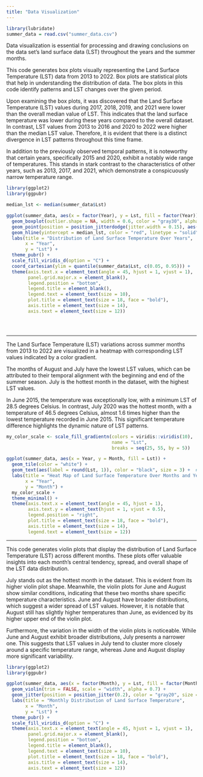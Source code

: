 ```yaml
---
title: "Data Visualization"
---
```


```r
library(lubridate)
summer_data = read.csv("summer_data.csv")
```

Data visualization is essential for processing and drawing conclusions on the data set's land surface data (LST) throughout the years and the summer months.

This code generates box plots visually representing the Land Surface Temperature (LST) data from 2013 to 2022. Box plots are statistical plots that help in understanding the distribution of data. The box plots in this code identify patterns and LST changes over the given period.

Upon examining the box plots, it was discovered that the Land Surface Temperature (LST) values during 2017, 2018, 2019, and 2021 were lower than the overall median value of LST. This indicates that the land surface temperature was lower during these years compared to the overall dataset. In contrast, LST values from 2013 to 2016 and 2020 to 2022 were higher than the median LST value. Therefore, it is evident that there is a distinct divergence in LST patterns throughout this time frame.

In addition to the previously observed temporal patterns, it is noteworthy that certain years, specifically 2015 and 2020, exhibit a notably wide range of temperatures. This stands in stark contrast to the characteristics of other years, such as 2013, 2017, and 2021, which demonstrate a conspicuously narrow temperature range.

```r
library(ggplot2)
library(ggpubr)

median_lst <- median(summer_data$Lst)

ggplot(summer_data, aes(x = factor(Year), y = Lst, fill = factor(Year))) +
  geom_boxplot(outlier.shape = NA, width = 0.6, color = "gray30", alpha = 0.7) +
  geom_point(position = position_jitterdodge(jitter.width = 0.15), aes(color = factor(Year)), size = 3, alpha = 0.6) +
  geom_hline(yintercept = median_lst, color = "red", linetype = "solid", size = 1) + 
  labs(title = "Distribution of Land Surface Temperature Over Years",
       x = "Year",
       y = "Lst") +
  theme_pubr() +
  scale_fill_viridis_d(option = "C") +
  coord_cartesian(ylim = quantile(summer_data$Lst, c(0.05, 0.95))) +
  theme(axis.text.x = element_text(angle = 45, hjust = 1, vjust = 1),
        panel.grid.major.x = element_blank(),
        legend.position = "bottom",  
        legend.title = element_blank(),
        legend.text = element_text(size = 10),
        plot.title = element_text(size = 18, face = "bold"),
        axis.title = element_text(size = 14),
        axis.text = element_text(size = 12))





```

------------------------------------------------------------------------

The Land Surface Temperature (LST) variations across summer months from 2013 to 2022 are visualized in a heatmap with corresponding LST values indicated by a color gradient.

The months of August and July have the lowest LST values, which can be attributed to their temporal alignment with the beginning and end of the summer season. July is the hottest month in the dataset, with the highest LST values.

In June 2015, the temperature was exceptionally low, with a minimum LST of 28.5 degrees Celsius. In contrast, July 2020 was the hottest month, with a temperature of 46.5 degrees Celsius, almost 1.6 times higher than the lowest temperature recorded in June 2015. This significant temperature difference highlights the dynamic nature of LST patterns.

```r
my_color_scale <- scale_fill_gradientn(colors = viridis::viridis(10), 
                                       name = "Lst", 
                                       breaks = seq(25, 55, by = 5))

ggplot(summer_data, aes(x = Year, y = Month, fill = Lst)) +
  geom_tile(color = "white") +
  geom_text(aes(label = round(Lst, 1)), color = "black", size = 3) +  # Add temperature values
  labs(title = "Heat Map of Land Surface Temperature Over Months and Years",
       x = "Year",
       y = "Month") +
  my_color_scale +
  theme_minimal() +
  theme(axis.text.x = element_text(angle = 45, hjust = 1),
        axis.text.y = element_text(hjust = 1, vjust = 0.5),
        legend.position = "right",
        plot.title = element_text(size = 18, face = "bold"),
        axis.title = element_text(size = 14),
        legend.text = element_text(size = 12))
```

------------------------------------------------------------------------

This code generates violin plots that display the distribution of Land Surface Temperature (LST) across different months. These plots offer valuable insights into each month's central tendency, spread, and overall shape of the LST data distribution.

July stands out as the hottest month in the dataset. This is evident from its higher violin plot shape. Meanwhile, the violin plots for June and August show similar conditions, indicating that these two months share specific temperature characteristics. June and August have broader distributions, which suggest a wider spread of LST values. However, it is notable that August still has slightly higher temperatures than June, as evidenced by its higher upper end of the violin plot.

Furthermore, the variation in the width of the violin plots is noticeable. While June and August exhibit broader distributions, July presents a narrower one. This suggests that LST values in July tend to cluster more closely around a specific temperature range, whereas June and August display more significant variability.

```r
library(ggplot2)
library(ggpubr)

ggplot(summer_data, aes(x = factor(Month), y = Lst, fill = factor(Month))) +
  geom_violin(trim = FALSE, scale = "width", alpha = 0.7) +
  geom_jitter(position = position_jitter(0.2), color = "gray20", size = 0.5, alpha = 0.5) +
  labs(title = "Monthly Distribution of Land Surface Temperature",
       x = "Month",
       y = "Lst") +
  theme_pubr() +
  scale_fill_viridis_d(option = "C") +
  theme(axis.text.x = element_text(angle = 45, hjust = 1, vjust = 1),
        panel.grid.major.x = element_blank(),
        legend.position = "bottom",
        legend.title = element_blank(),
        legend.text = element_text(size = 10),
        plot.title = element_text(size = 18, face = "bold"),
        axis.title = element_text(size = 14),
        axis.text = element_text(size = 12))

```
